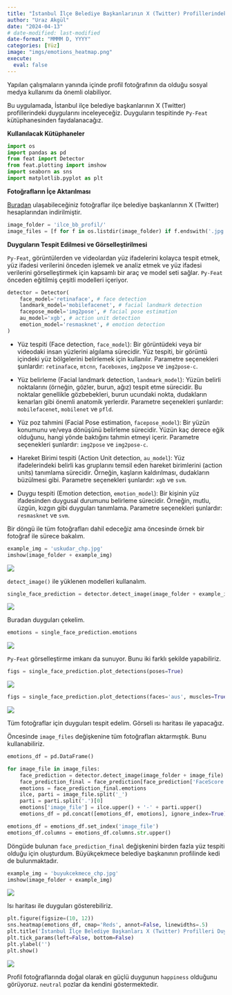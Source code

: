 ```yaml
---
title: "İstanbul İlçe Belediye Başkanlarının X (Twitter) Profillerindeki Duygu Dağılımı"
author: "Uraz Akgül"
date: "2024-04-13"
# date-modified: last-modified
date-format: "MMMM D, YYYY"
categories: [Yüz]
image: "imgs/emotions_heatmap.png"
execute:
  eval: false
---
```


Yapılan çalışmaların yanında içinde profil fotoğrafının da olduğu sosyal medya kullanımı da önemli olabiliyor.

Bu uygulamada, İstanbul ilçe belediye başkanlarının X (Twitter) profillerindeki duygularını inceleyeceğiz. Duyguların tespitinde `Py-Feat` kütüphanesinden faydalanacağız.

**Kullanılacak Kütüphaneler**

```python

import os
import pandas as pd
from feat import Detector
from feat.plotting import imshow
import seaborn as sns
import matplotlib.pyplot as plt

```

**Fotoğrafların İçe Aktarılması**

[Buradan](https://github.com/urazakgul/python-blog/tree/main/posts/post_6){.external target="_blank"} ulaşabileceğiniz fotoğraflar ilçe belediye başkanlarının X (Twitter) hesaplarından indirilmiştir.

```python

image_folder = 'ilce_bb_profil/'
image_files = [f for f in os.listdir(image_folder) if f.endswith('.jpg')]

```

**Duyguların Tespit Edilmesi ve Görselleştirilmesi**

`Py-Feat`, görüntülerden ve videolardan yüz ifadelerini kolayca tespit etmek, yüz ifadesi verilerini önceden işlemek ve analiz etmek ve yüz ifadesi verilerini görselleştirmek için kapsamlı bir araç ve model seti sağlar. `Py-Feat` önceden eğitilmiş çeşitli modelleri içeriyor.

```python

detector = Detector(
    face_model='retinaface', # face detection
    landmark_model='mobilefacenet', # facial landmark detection
    facepose_model='img2pose', # facial pose estimation
    au_model='xgb', # action unit detection
    emotion_model='resmasknet', # emotion detection
)

```

* Yüz tespiti (Face detection, `face_model`): Bir görüntüdeki veya bir videodaki insan yüzlerini algılama sürecidir. Yüz tespiti, bir görüntü içindeki yüz bölgelerini belirlemek için kullanılır. Parametre seçenekleri şunlardır: `retinaface`, `mtcnn`, `faceboxes`, `img2pose` ve `img2pose-c`.

* Yüz belirleme (Facial landmark detection, `landmark_model`): Yüzün belirli noktalarını (örneğin, gözler, burun, ağız) tespit etme sürecidir. Bu noktalar genellikle gözbebekleri, burun ucundaki nokta, dudakların kenarları gibi önemli anatomik yerlerdir. Parametre seçenekleri şunlardır: `mobilefacenet`, `mobilenet` ve `pfld`.

* Yüz poz tahmini (Facial Pose estimation, `facepose_model`): Bir yüzün konumunu ve/veya dönüşünü belirleme sürecidir. Yüzün kaç derece eğik olduğunu, hangi yönde baktığını tahmin etmeyi içerir. Parametre seçenekleri şunlardır: `img2pose` ve `img2pose-c`.

* Hareket Birimi tespiti (Action Unit detection, `au_model`): Yüz ifadelerindeki belirli kas gruplarını temsil eden hareket birimlerini (action units) tanımlama sürecidir. Örneğin, kaşların kaldırılması, dudakların büzülmesi gibi. Parametre seçenekleri şunlardır: `xgb` ve `svm`.

* Duygu tespiti (Emotion detection, `emotion_model`): Bir kişinin yüz ifadesinden duygusal durumunu belirleme sürecidir. Örneğin, mutlu, üzgün, kızgın gibi duyguları tanımlama. Parametre seçenekleri şunlardır: `resmasknet` ve `svm`.

Bir döngü ile tüm fotoğrafları dahil edeceğiz ama öncesinde örnek bir fotoğraf ile sürece bakalım.

```python

example_img = 'uskudar_chp.jpg'
imshow(image_folder + example_img)

```

![](ilce_bb_profil/uskudar_chp.jpg)

`detect_image()` ile yüklenen modelleri kullanalım.

```python

single_face_prediction = detector.detect_image(image_folder + example_img)

```

![](imgs/single_face_prediction.PNG)

Buradan duyguları çekelim.

```python

emotions = single_face_prediction.emotions

```

![](imgs/emotions.PNG)

`Py-Feat` görselleştirme imkanı da sunuyor. Bunu iki farklı şekilde yapabiliriz.

```python

figs = single_face_prediction.plot_detections(poses=True)

```

![](imgs/emotions_plot_1.png)

```python

figs = single_face_prediction.plot_detections(faces='aus', muscles=True)

```

![](imgs/emotions_plot_2.png)

Tüm fotoğraflar için duyguları tespit edelim. Görseli ısı haritası ile yapacağız.

Öncesinde `image_files` değişkenine tüm fotoğrafları aktarmıştık. Bunu kullanabiliriz.

```python

emotions_df = pd.DataFrame()

for image_file in image_files:
    face_prediction = detector.detect_image(image_folder + image_file)
    face_prediction_final = face_prediction[face_prediction['FaceScore'] == face_prediction['FaceScore'].max()]
    emotions = face_prediction_final.emotions
    ilce, parti = image_file.split('_')
    parti = parti.split('.')[0]
    emotions['image_file'] = ilce.upper() + '-' + parti.upper()
    emotions_df = pd.concat([emotions_df, emotions], ignore_index=True)

emotions_df = emotions_df.set_index('image_file')
emotions_df.columns = emotions_df.columns.str.upper()

```

Döngüde bulunan `face_prediction_final` değişkenini birden fazla yüz tespiti olduğu için oluşturdum. Büyükçekmece belediye başkanının profilinde kedi de bulunmaktadır.

```python

example_img = 'buyukcekmece_chp.jpg'
imshow(image_folder + example_img)

```

![](ilce_bb_profil/buyukcekmece_chp.jpg)

Isı haritası ile duyguları gösterebiliriz.

```python

plt.figure(figsize=(10, 12))
sns.heatmap(emotions_df, cmap='Reds', annot=False, linewidths=.5)
plt.title('İstanbul İlçe Belediye Başkanları X (Twitter) Profilleri Duygu Dağılımı')
plt.tick_params(left=False, bottom=False)
plt.ylabel('')
plt.show()

```

![](imgs/emotions_heatmap.png)

Profil fotoğraflarında doğal olarak en güçlü duygunun `happiness` olduğunu görüyoruz. `neutral` pozlar da kendini göstermektedir.